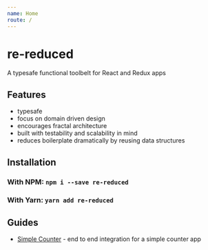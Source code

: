 ---
name: Home
route: /
---

# re-reduced

A typesafe functional toolbelt for React and Redux apps

## Features
* typesafe
* focus on domain driven design
* encourages fractal architecture
* built with testability and scalability in mind
* reduces boilerplate dramatically by reusing data structures


## Installation

### With NPM: `npm i --save re-reduced`

### With Yarn: `yarn add re-reduced`


## Guides
* [Simple Counter](/getting-started) - end to end integration for a simple counter app
